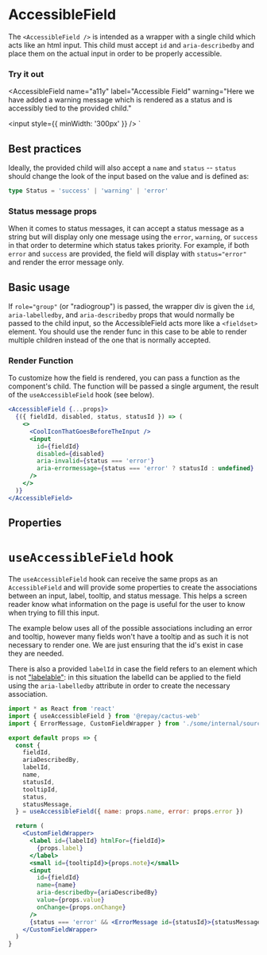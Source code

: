 
# AccessibleField

The `<AccessibleField />` is intended as a wrapper with a single child which acts like an html input. This child must accept `id` and `aria-describedby` and place them on the actual input in order to be properly accessible.

### Try it out

<AccessibleField
  name="a11y"
  label="Accessible Field"
  warning="Here we have added a warning message which is rendered as a status and is accessibly tied to the provided child."
>
  <input style={{ minWidth: '300px' }} />
</AccessibleField>
`

<LiveProvider code={code} scope={scope}>
  <LiveEditor style={livePreviewStyle} />
  <LiveError />
  <LivePreview />
</LiveProvider>

## Best practices

Ideally, the provided child will also accept a `name` and `status` -- `status` should change the look of the input based on the value and is defined as:

```ts
type Status = 'success' | 'warning' | 'error'
```

### Status message props

When it comes to status messages, it can accept a status message as a string but will display only one message using the `error`, `warning`, or `success` in that order to determine which status takes priority. For example, if both `error` and `success` are provided, the field will display with `status="error"` and render the error message only.

## Basic usage

If `role="group"` (or "radiogroup") is passed, the wrapper div is given the `id`, `aria-labelledby`, and `aria-describedby` props that would normally be passed to the child input, so the AccessibleField acts more like a `<fieldset>` element. You should use the render func in this case to be able to render multiple children instead of the one that is normally accepted.

### Render Function

To customize how the field is rendered, you can pass a function as the component's child. The function will be passed a single argument, the result of the `useAccessibleField` hook (see below).

```jsx
<AccessibleField {...props}>
  {({ fieldId, disabled, status, statusId }) => (
    <>
      <CoolIconThatGoesBeforeTheInput />
      <input
        id={fieldId}
        disabled={disabled}
        aria-invalid={status === 'error'}
        aria-errormessage={status === 'error' ? statusId : undefined}
      />
    </>
  )}
</AccessibleField>
```

## Properties

# `useAccessibleField` hook

The `useAccessibleField` hook can receive the same props as an `AccessibleField` and will provide some properties to create the associations between an input, label, tooltip, and status message. This helps a screen reader know what information on the page is useful for the user to know when trying to fill this input.

The example below uses all of the possible associations including an error and tooltip, however many fields won't have a tooltip and as such it is not necessary to render one. We are just ensuring that the id's exist in case they are needed.

There is also a provided `labelId` in case the field refers to an element which is not ["labelable"](https://developer.mozilla.org/en-US/docs/Web/Guide/HTML/Content_categories#Form_labelable): in this situation the labelId can be applied to the field using the `aria-labelledby` attribute in order to create the necessary association.

```jsx
import * as React from 'react'
import { useAccessibleField } from '@repay/cactus-web'
import { ErrorMessage, CustomFieldWrapper } from './some/internal/source'

export default props => {
  const {
    fieldId,
    ariaDescribedBy,
    labelId,
    name,
    statusId,
    tooltipId,
    status,
    statusMessage,
  } = useAccessibleField({ name: props.name, error: props.error })

  return (
    <CustomFieldWrapper>
      <label id={labelId} htmlFor={fieldId}>
        {props.label}
      </label>
      <small id={tooltipId}>{props.note}</small>
      <input
        id={fieldId}
        name={name}
        aria-describedby={ariaDescribedBy}
        value={props.value}
        onChange={props.onChange}
      />
      {status === 'error' && <ErrorMessage id={statusId}>{statusMessage}</ErrorMessage>}
    </CustomFieldWrapper>
  )
}
```
